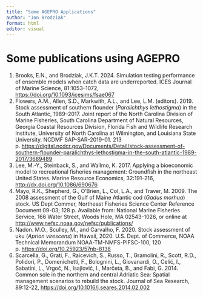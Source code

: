 ```yaml
---
title: "Some AGEPRO Applications"
author: "Jon Brodziak"
format: html
editor: visual
---
```


# Some publications using AGEPRO

1.  Brooks, E.N., and Brodziak, J.K.T. 2024. Simulation testing performance of ensemble models when catch data are underreported. ICES Journal of Marine Science, 81:1053–1072, <https://doi.org/10.1093/icesjms/fsae067>
2.  Flowers, A.M., Allen, S.D., Markwith, A.L., and Lee, L.M. (editors). 2019. Stock assessment of southern flounder (*Paralichthys lethostigma*) in the South Atlantic, 1989–2017. Joint report of the North Carolina Division of Marine Fisheries, South Carolina Department of Natural Resources, Georgia Coastal Resources Division, Florida Fish and Wildlife Research Institute, University of North Carolina at Wilmington, and Louisiana State University. NCDMF SAP-SAR-2019-01. 213 p. <https://digital.ncdcr.gov/Documents/Detail/stock-assessment-of-southern-flounder-paralichthys-lethostigma-in-the-south-atlantic-1989-2017/3689489>
3.  Lee, M.-Y., Steinback, S., and Wallmo, K. 2017. Applying a bioeconomic model to recreational fisheries management: Groundfish in the northeast United States. Marine Resource Economics, 32:191-216, <http://dx.doi.org/10.1086/690676>
4.  Mayo, R.K., Shepherd, G., O’Brien, L., Col, L.A., and Traver, M. 2009. The 2008 assessment of the Gulf of Maine Atlantic cod (*Gadus morhua*) stock. US Dept Commer, Northeast Fisheries Science Center Reference Document 09-03; 128 p. Available from: National Marine Fisheries Service, 166 Water Street, Woods Hole, MA 02543-1026, or online at <http://www.nefsc.noaa.gov/nefsc/publications/> 
5.  Nadon. M.O., Sculley, M., and Carvalho, F. 2020. Stock assessment of uku (*Aprion virescens*) in Hawaii, 2020. U.S. Dept. of Commerce, NOAA Technical Memorandum NOAA-TM-NMFS-PIFSC-100, 120 p. <https://doi.org/10.25923/57nb-8138>
6.  Scarcella, G., Grati, F., Raicevich, S., Russo, T., Gramolini, R., Scott, R.D., Polidori, P., Domenichetti, F., Bolognini, L., Giovanardi, O., Celić, I., Sabatini, L., Vrgoč, N., Isajlović, I., Marčeta, B., and Fabi, G. 2014. Common sole in the northern and central Adriatic Sea: Spatial management scenarios to rebuild the stock. Journal of Sea Research, 89:12-22, <https://doi.org/10.1016/j.seares.2014.02.002>
